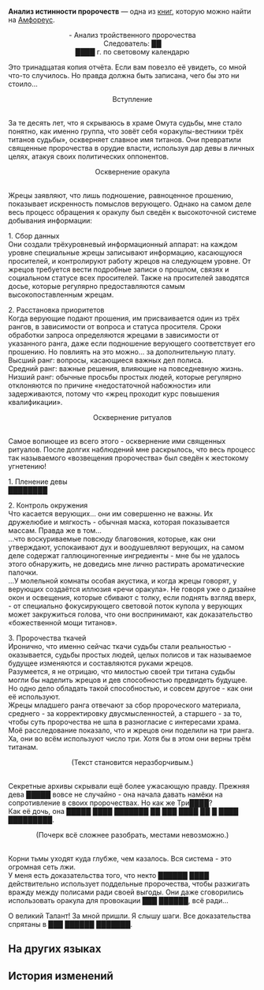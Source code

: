 {{Книга Инфобокс
|id           = 500
|Название     = 
|Изображение  = Предмет Анализ истинности пророчеств.png
|Мир          = Амфореус
|Томов        = 1
|Автор        = <!--нужно добавить-->
|Описание     = Копия отчёта неизвестного следователя (тринадцатое издание) с намеренно стёртыми фрагментами текста. Полное содержание восстановлению не подлежит.
|Том1         = {{tx}}
|Источник1    = {{tx|Отсутствует источник}}
|Персонажи    = 
|Фракции      = 
}}
'''Анализ истинности пророчеств''' — одна из [[Книги|книг]], которую можно найти на [[Амфореус]].
<!--
==Получение==
<gallery>
Книга НАЗВАНИЕ.png|НАЗВАНИЕ
Локация НАЗВАНИЕ.png|Расположение на карте. Ближайший пространственный якорь «[[НАЗВАНИЕ]]»
</gallery>
-->
<div align="center">- Анализ тройственного пророчества<br />
Следователь: ██<br />
████ г. по световому календарю</div>

Это тринадцатая копия отчёта. Если вам повезло её увидеть, со мной что-то случилось. Но правда должна быть записана, чего бы это ни стоило...

<div align="center">Вступление</div><br />За те десять лет, что я скрываюсь в храме Омута судьбы, мне стало понятно, как именно группа, что зовёт себя «оракулы-вестники трёх титанов судьбы», оскверняет славное имя титанов. Они превратили священные пророчества в орудие власти, используя дар девы в личных целях, атакуя своих политических оппонентов.

<div align="center">Осквернение оракула</div><br />Жрецы заявляют, что лишь подношение, равноценное прошению, показывает искренность помыслов верующего. Однако на самом деле весь процесс обращения к оракулу был сведён к высокоточной системе добывания информации:

1. Сбор данных<br />
Они создали трёхуровневый информационный аппарат: на каждом уровне специальные жрецы записывают информацию, касающуюся просителей, и контролируют работу жрецов на следующем уровне. От жрецов требуется вести подробные записи о прошлом, связях и социальном статусе всех просителей. Также на просителей заводятся досье, которые регулярно предоставляются самым высокопоставленным жрецам.

2. Расстановка приоритетов<br />
Когда верующие подают прошения, им присваивается один из трёх рангов, в зависимости от вопроса и статуса просителя. Сроки обработки запроса определяются жрецами в зависимости от указанного ранга, даже если подношение верующего соответствует его прошению. Но повлиять на это можно... за дополнительную плату.<br />
Высший ранг: вопросы, касающиеся важных дел полиса.<br />
Средний ранг: важные решения, влияющие на повседневную жизнь.<br />
Низший ранг: обычные просьбы простых людей, которые регулярно отклоняются по причине «недостаточной набожности» или задерживаются, потому что «жрец проходит курс повышения квалификации».

<div align="center">Осквернение ритуалов</div><br />Самое вопиющее из всего этого - осквернение ими священных ритуалов. После долгих наблюдений мне раскрылось, что весь процесс так называемого «возвещения пророчества» был сведён к жестокому угнетению!

1. Пленение девы<br />
████████

2. Контроль окружения<br />
Что касается верующих... они им совершенно не важны. Их дружелюбие и мягкость - обычная маска, которая показывается массам. Правда же в том...<br />
...что воскуриваемые повсюду благовония, которые, как они утверждают, успокаивают дух и воодушевляют верующих, на самом деле содержат галлюциногенные ингредиенты - мне бы не удалось этого обнаружить, не доведись мне лично растирать ароматические палочки.<br />
...У молельной комнаты особая акустика, и когда жрецы говорят, у верующих создаётся иллюзия «речи оракула». Не говоря уже о дизайне окон и освещения, которые сбивают с толку, если поднять взгляд вверх, - от специально фокусирующего световой поток купола у верующих может закружиться голова, что они воспринимают, как доказательство «божественной мощи титанов».

3. Пророчества ткачей<br />
Иронично, что именно сейчас ткачи судьбы стали реальностью - оказывается, судьбы простых людей, целых полисов и так называемое будущее изменяются и составляются руками жрецов.<br />
Разумеется, я не отрицаю, что милостью своей три титана судьбы могли бы наделить жрецов и дев способностью предвидеть будущее. Но одно дело обладать такой способностью, и совсем другое - как они её используют.<br />
Жрецы младшего ранга отвечают за сбор пророческого материала, среднего - за корректировку двусмысленностей, а старшего - за то, чтобы суть пророчества не шла в разногласие с интересами храма.<br />
Моё расследование показало, что и жрецов они поделили на три ранга. Ха, они во всём используют число три. Хотя бы в этом они верны трём титанам.

<div align="center">(Текст становится неразборчивым.)</div><br />Секретные архивы скрывали ещё более ужасающую правду. Прежняя дева █████ вовсе не случайно - она начала давать намёки на сопротивление в своих пророчествах. Но как же Три████?<br />
Как её дочь, она █████ ████ ███████ ██ ███ ████ ██ █ ████ █████████.

<div align="center">(Почерк всё сложнее разобрать, местами невозможно.)</div><br />Корни тьмы уходят куда глубже, чем казалось. Вся система - это огромная сеть лжи.<br />
У меня есть доказательства того, что некто ██████ ████ действительно использует поддельные пророчества, чтобы разжигать вражду между полисами ради своей выгоды. Они даже сговорились использовать оракула для провокации ███ ██████, всё ради...

О великий Талант! За мной пришли. Я слышу шаги. Все доказательства спрятаны в ███ ██████ ███████.

==На других языках==
{{На других языках
|en   = On the Truth of Prophecies
|zhs  = 预言真相考
|zht  = 預言真相考
|ja   = 預言の真相に関する考察
|ko   = 예언의 진상 고찰
|es   = Estudio sobre la verdad de las profecías
|fr   = À propos la vérité des prophéties
|ru   = Анализ истинности пророчеств
|th   = ความจริงหลังคำพยากรณ์
|vi   = Xác Thực Chân Tướng Tiên Tri
|de   = Eine Untersuchung zur Wahrhaftigkeit der Prophezeiung
|id   = Uji Kebenaran Ramalan
|pt   = Da Veracidade das Profecias
}}

==История изменений==
{{История изменений|3.1}}